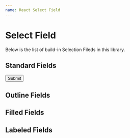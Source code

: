 ```yaml
---
name: React Select Field
---
```



# Select Field

Below is the list of build-in Selection Fileds in this library.

<Props of={ReactSelectField} />

## Standard Fields

<Playground>
  <form>
    <div style={{ margin: 10 }}>
      <ReactSelectField
        label="Select Field"
        type="select"
        required
        options={[
          {
            label: 'Option 1',
            value: 1
          },
          {
            label: 'Option 2',
            value: 2
          },
          { divide: true },
          {
            label: 'Option 3',
            value: 3
          }
        ]}
      />
    </div>
    <div style={{ margin: 10 }}>
      <ReactSelectField
        label="Select Field"
        type="select"
        options={[
          {
            label: 'Option 1',
            value: 1,
            group: 'Group 1'
          },
          {
            label: 'Option 2',
            value: 2,
            group: 'Group 1'
          },
          { divide: true, group: 'Group 1' },
          {
            label: 'Option 3',
            value: 3,
            group: 'Group 2'
          },
          {
            label: 'Option 4',
            value: 4,
            group: 'Group 2'
          }
        ]}
      />
    </div>
    <div style={{ margin: 10 }}>
      <Button color="primary" variant="contained" type="submit">
        Submit
      </Button>
    </div>
  </form>
</Playground>

## Outline Fields

<Playground>
  <div style={{ margin: 10 }}>
    <ReactSelectField
      label="Select Field"
      variant="outlined"
      type="select"
      required
      options={[
        {
          label: 'Option 1',
          value: 1
        },
        {
          label: 'Option 2',
          value: 2
        },
        { divide: true },
        {
          label: 'Option 3',
          value: 3
        }
      ]}
    />
  </div>
  <div style={{ margin: 10 }}>
    <ReactSelectField
      label="Select Field"
      variant="outlined"
      type="select"
      options={[
        {
          label: 'Option 1',
          value: 1,
          group: 'Group 1'
        },
        {
          label: 'Option 2',
          value: 2,
          group: 'Group 1'
        },
        { divide: true, group: 'Group 1' },
        {
          label: 'Option 3',
          value: 3,
          group: 'Group 2'
        },
        {
          label: 'Option 4',
          value: 4,
          group: 'Group 2'
        }
      ]}
    />
  </div>
</Playground>

## Filled Fields

<Playground>
  <div style={{ margin: 10 }}>
    <ReactSelectField
      label="Select Field"
      variant="filled"
      type="select"
      required
      options={[
        {
          label: 'Option 1',
          value: 1
        },
        {
          label: 'Option 2',
          value: 2
        },
        { divide: true },
        {
          label: 'Option 3',
          value: 3
        }
      ]}
    />
  </div>
  <div style={{ margin: 10 }}>
    <ReactSelectField
      label="Select Field"
      variant="filled"
      type="select"
      options={[
        {
          label: 'Option 1',
          value: 1,
          group: 'Group 1'
        },
        {
          label: 'Option 2',
          value: 2,
          group: 'Group 1'
        },
        { divide: true, group: 'Group 1' },
        {
          label: 'Option 3',
          value: 3,
          group: 'Group 2'
        },
        {
          label: 'Option 4',
          value: 4,
          group: 'Group 2'
        }
      ]}
    />
  </div>
</Playground>

## Labeled Fields

<Playground>
  <div style={{ margin: 10 }}>
    <ReactSelectField
      label="Select Field"
      variant="labeled"
      type="select"
      required
      options={[
        {
          label: 'Option 1',
          value: 1
        },
        {
          label: 'Option 2',
          value: 2
        },
        { divide: true },
        {
          label: 'Option 3',
          value: 3
        }
      ]}
    />
  </div>
  <div style={{ margin: 10 }}>
    <ReactSelectField
      label="Select Field"
      variant="labeled"
      type="select"
      options={[
        {
          label: 'Option 1',
          value: 1,
          group: 'Group 1'
        },
        {
          label: 'Option 2',
          value: 2,
          group: 'Group 1'
        },
        { divide: true, group: 'Group 1' },
        {
          label: 'Option 3',
          value: 3,
          group: 'Group 2'
        },
        {
          label: 'Option 4',
          value: 4,
          group: 'Group 2'
        }
      ]}
    />
  </div>
</Playground>

